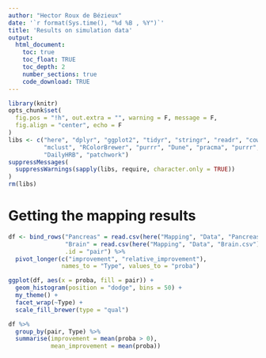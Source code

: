 ```yaml
---
author: "Hector Roux de Bézieux"
date: '`r format(Sys.time(), "%d %B , %Y")`'
title: 'Results on simulation data'
output:
  html_document:
    toc: true
    toc_float: TRUE
    toc_depth: 2
    number_sections: true
    code_download: TRUE
---
```


```r
library(knitr)
opts_chunk$set(
  fig.pos = "!h", out.extra = "", warning = F, message = F,
  fig.align = "center", echo = F
)
libs <- c("here", "dplyr", "ggplot2", "tidyr", "stringr", "readr", "cowplot",
          "mclust", "RColorBrewer", "purrr", "Dune", "pracma", "purrr",
          "DailyHRB", "patchwork")
suppressMessages(
  suppressWarnings(sapply(libs, require, character.only = TRUE))
)
rm(libs)
```

# Getting the mapping results

```r
df <- bind_rows("Pancreas" = read.csv(here("Mapping", "Data", "Pancreas.csv")),
                "Brain" = read.csv(here("Mapping", "Data", "Brain.csv")),
                .id = "pair") %>%
  pivot_longer(c("improvement", "relative_improvement"),
               names_to = "Type", values_to = "proba")
```

```r
ggplot(df, aes(x = proba, fill = pair)) +
  geom_histogram(position = "dodge", bins = 50) +
  my_theme() +
  facet_wrap(~Type) +
  scale_fill_brewer(type = "qual")
```

```r
df %>%
  group_by(pair, Type) %>%
  summarise(improvement = mean(proba > 0),
            mean_improvement = mean(proba))
```